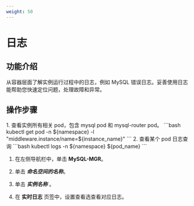 ```yaml
---
weight: 50
---
```

# 日志

## 功能介绍
从容器层面了解实例运行过程中的日志，例如 MySQL 错误日志。妥善使用日志能帮助您快速定位问题，处理故障和异常。

## 操作步骤
<Tabs>
<Tab label="CLI">
1. 查看实例所有相关 pod，包含 mysql pod 和 mysql-router pod。
```bash
kubectl get pod -n ${namespace} -l "middleware.instance/name=${instance_name}"
```
2. 查看某个 pod 日志查询
```bash
kubectl logs -n ${namespace} ${pod_name}
```
</Tab>

<Tab label="Web Console">

1. 在左侧导航栏中，单击 **MySQL-MGR**。

2. 单击 ***命名空间的名称***。

3. 单击 ***实例名称*** 。
    
4. 在 **实时日志** 页签中，设置查看选查看对应日志。
</Tab>
</Tabs>
